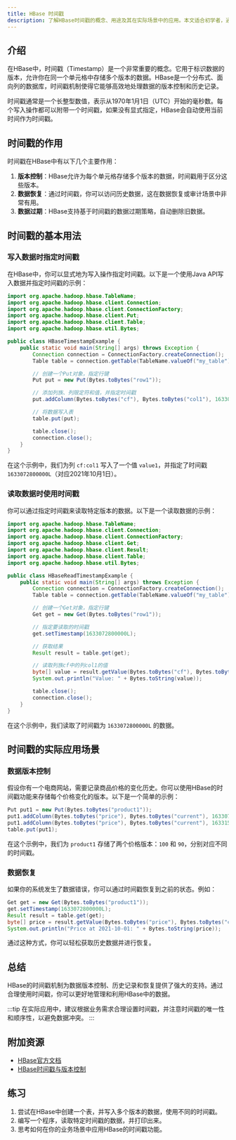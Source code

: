 ```yaml
---
title: HBase 时间戳
description: 了解HBase时间戳的概念、用途及其在实际场景中的应用。本文适合初学者，通过清晰的解释和代码示例帮助你掌握HBase时间戳的核心知识。
---
```


## 介绍

在HBase中，时间戳（Timestamp）是一个非常重要的概念。它用于标识数据的版本，允许你在同一个单元格中存储多个版本的数据。HBase是一个分布式、面向列的数据库，时间戳机制使得它能够高效地处理数据的版本控制和历史记录。

时间戳通常是一个长整型数值，表示从1970年1月1日（UTC）开始的毫秒数。每个写入操作都可以附带一个时间戳，如果没有显式指定，HBase会自动使用当前时间作为时间戳。

## 时间戳的作用

时间戳在HBase中有以下几个主要作用：

1. **版本控制**：HBase允许为每个单元格存储多个版本的数据，时间戳用于区分这些版本。
2. **数据恢复**：通过时间戳，你可以访问历史数据，这在数据恢复或审计场景中非常有用。
3. **数据过期**：HBase支持基于时间戳的数据过期策略，自动删除旧数据。

## 时间戳的基本用法

### 写入数据时指定时间戳

在HBase中，你可以显式地为写入操作指定时间戳。以下是一个使用Java API写入数据并指定时间戳的示例：

```java
import org.apache.hadoop.hbase.TableName;
import org.apache.hadoop.hbase.client.Connection;
import org.apache.hadoop.hbase.client.ConnectionFactory;
import org.apache.hadoop.hbase.client.Put;
import org.apache.hadoop.hbase.client.Table;
import org.apache.hadoop.hbase.util.Bytes;

public class HBaseTimestampExample {
    public static void main(String[] args) throws Exception {
        Connection connection = ConnectionFactory.createConnection();
        Table table = connection.getTable(TableName.valueOf("my_table"));

        // 创建一个Put对象，指定行键
        Put put = new Put(Bytes.toBytes("row1"));

        // 添加列族、列限定符和值，并指定时间戳
        put.addColumn(Bytes.toBytes("cf"), Bytes.toBytes("col1"), 1633072800000L, Bytes.toBytes("value1"));

        // 将数据写入表
        table.put(put);

        table.close();
        connection.close();
    }
}
```

在这个示例中，我们为列 `cf:col1` 写入了一个值 `value1`，并指定了时间戳 `1633072800000L`（对应2021年10月1日）。

### 读取数据时使用时间戳

你可以通过指定时间戳来读取特定版本的数据。以下是一个读取数据的示例：

```java
import org.apache.hadoop.hbase.TableName;
import org.apache.hadoop.hbase.client.Connection;
import org.apache.hadoop.hbase.client.ConnectionFactory;
import org.apache.hadoop.hbase.client.Get;
import org.apache.hadoop.hbase.client.Result;
import org.apache.hadoop.hbase.client.Table;
import org.apache.hadoop.hbase.util.Bytes;

public class HBaseReadTimestampExample {
    public static void main(String[] args) throws Exception {
        Connection connection = ConnectionFactory.createConnection();
        Table table = connection.getTable(TableName.valueOf("my_table"));

        // 创建一个Get对象，指定行键
        Get get = new Get(Bytes.toBytes("row1"));

        // 指定要读取的时间戳
        get.setTimestamp(1633072800000L);

        // 获取结果
        Result result = table.get(get);

        // 读取列族cf中的列col1的值
        byte[] value = result.getValue(Bytes.toBytes("cf"), Bytes.toBytes("col1"));
        System.out.println("Value: " + Bytes.toString(value));

        table.close();
        connection.close();
    }
}
```

在这个示例中，我们读取了时间戳为 `1633072800000L` 的数据。

## 时间戳的实际应用场景

### 数据版本控制

假设你有一个电商网站，需要记录商品价格的变化历史。你可以使用HBase的时间戳功能来存储每个价格变化的版本。以下是一个简单的示例：

```java
Put put1 = new Put(Bytes.toBytes("product1"));
put1.addColumn(Bytes.toBytes("price"), Bytes.toBytes("current"), 1633072800000L, Bytes.toBytes("100"));
put1.addColumn(Bytes.toBytes("price"), Bytes.toBytes("current"), 1633159200000L, Bytes.toBytes("90"));
table.put(put1);
```

在这个示例中，我们为 `product1` 存储了两个价格版本：`100` 和 `90`，分别对应不同的时间戳。

### 数据恢复

如果你的系统发生了数据错误，你可以通过时间戳恢复到之前的状态。例如：

```java
Get get = new Get(Bytes.toBytes("product1"));
get.setTimestamp(1633072800000L);
Result result = table.get(get);
byte[] price = result.getValue(Bytes.toBytes("price"), Bytes.toBytes("current"));
System.out.println("Price at 2021-10-01: " + Bytes.toString(price));
```

通过这种方式，你可以轻松获取历史数据并进行恢复。

## 总结

HBase的时间戳机制为数据版本控制、历史记录和恢复提供了强大的支持。通过合理使用时间戳，你可以更好地管理和利用HBase中的数据。

:::tip
在实际应用中，建议根据业务需求合理设置时间戳，并注意时间戳的唯一性和顺序性，以避免数据冲突。
:::

## 附加资源

- [HBase官方文档](https://hbase.apache.org/book.html)
- [HBase时间戳与版本控制](https://hbase.apache.org/apidocs/org/apache/hadoop/hbase/client/Get.html#setTimestamp-long-)

## 练习

1. 尝试在HBase中创建一个表，并写入多个版本的数据，使用不同的时间戳。
2. 编写一个程序，读取特定时间戳的数据，并打印出来。
3. 思考如何在你的业务场景中应用HBase的时间戳功能。
